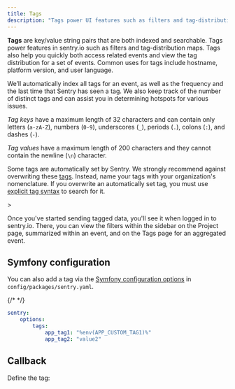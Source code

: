 ```yaml
---
title: Tags
description: "Tags power UI features such as filters and tag-distribution maps. Tags also help you quickly access related events and view the tag distribution for a set of events."
---
```


**Tags** are key/value string pairs that are both indexed and searchable. Tags power features in sentry.io such as filters and tag-distribution maps. Tags also help you quickly both access related events and view the tag distribution for a set of events. Common uses for tags include hostname, platform version, and user language.

We’ll automatically index all tags for an event, as well as the frequency and the last time that Sentry has seen a tag. We also keep track of the number of distinct tags and can assist you in determining hotspots for various issues.

_Tag keys_ have a maximum length of 32 characters and can contain only letters (`a-zA-Z`), numbers (`0-9`), underscores (`_`), periods (`.`), colons (`:`), and dashes (`-`).

_Tag values_ have a maximum length of 200 characters and they cannot contain the newline (`\n`) character.

<Alert>

Some tags are automatically set by Sentry. We strongly recommend against overwriting these [tags](/concepts/search/searchable-properties/#search-properties). Instead, name your tags with your organization's nomenclature. If you overwrite an automatically set tag, you must use [explicit tag syntax](/concepts/search/#explicit-tag-syntax) to search for it.

</Alert>>

Once you've started sending tagged data, you'll see it when logged in to sentry.io. There, you can view the filters within the sidebar on the Project page, summarized within an event, and on the Tags page for an aggregated event.

<Include name="common-imgs/tags" />

## Symfony configuration

You can also add a tag via the [Symfony configuration options](/platforms/php/guides/symfony/configuration/symfony-options/) in `config/packages/sentry.yaml`.


{/* <!-- prettier-ignore --> */}
```yaml {filename:config/packages/sentry.yaml}
sentry:
    options:
        tags:
            app_tag1: "%env(APP_CUSTOM_TAG1)%"
            app_tag2: "value2"
```

## Callback

Define the tag:

<PlatformContent includePath="enriching-events/set-tag" />
